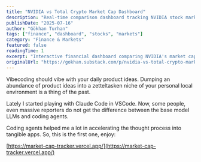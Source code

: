 ```yaml
---
title: "NVIDIA vs Total Crypto Market Cap Dashboard"
description: "Real-time comparison dashboard tracking NVIDIA stock market capitalization against total cryptocurrency market cap. Built with Claude Code for instant market analysis and financial data visualization."
publishDate: "2025-07-16"
author: "Gökhan Turhan"
tags: ["finance", "dashboard", "stocks", "markets"]
category: "Finance & Markets"
featured: false
readingTime: 1
excerpt: "Interactive financial dashboard comparing NVIDIA's market capitalization with the total cryptocurrency market cap in real-time. A practical tool for tracking and analyzing these major market segments side-by-side."
originalUrl: "https://gokhan.substack.com/p/nvidia-vs-total-crypto-market-cap"
---
```


Vibecoding should vibe with your daily product ideas. Dumping an abundance of product ideas into a zetteltasken niche of your personal local environment is a thing of the past.

Lately I started playing with Claude Code in VSCode. Now, some people, even massive reporters do not get the difference between the base model LLMs and coding agents.

Coding agents helped me a lot in accelerating the thought process into tangible apps. So, this is the first one, enjoy:

[https://market-cap-tracker.vercel.app/](https://market-cap-tracker.vercel.app/)